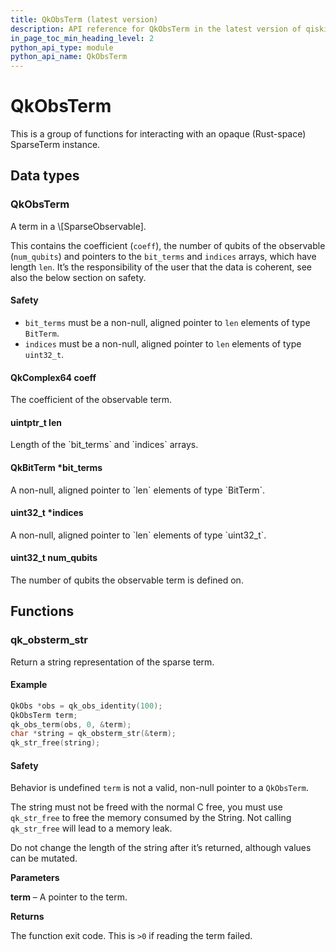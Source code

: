 ```yaml
---
title: QkObsTerm (latest version)
description: API reference for QkObsTerm in the latest version of qiskit-c
in_page_toc_min_heading_level: 2
python_api_type: module
python_api_name: QkObsTerm
---
```


# QkObsTerm

This is a group of functions for interacting with an opaque (Rust-space) SparseTerm instance.

## Data types

### QkObsTerm

<Class id="QkObsTerm" signature="struct QkObsTerm">
  A term in a \[SparseObservable].

  This contains the coefficient (`coeff`), the number of qubits of the observable (`num_qubits`) and pointers to the `bit_terms` and `indices` arrays, which have length `len`. It’s the responsibility of the user that the data is coherent, see also the below section on safety.

  <span id="struct_qk_obs_term_1autotoc_md2" />

  #### Safety

  <span id="struct_qk_obs_term_1autotoc_md2" />

  *   `bit_terms` must be a non-null, aligned pointer to `len` elements of type `BitTerm`.
  *   `indices` must be a non-null, aligned pointer to `len` elements of type `uint32_t`.

  #### QkComplex64 coeff

  <Attribute id="coeff">
    The coefficient of the observable term.
  </Attribute>

  #### uintptr\_t len

  <Attribute id="len">
    Length of the `bit_terms` and `indices` arrays.
  </Attribute>

  #### QkBitTerm \*bit\_terms

  <Attribute id="bit_terms">
    A non-null, aligned pointer to `len` elements of type `BitTerm`.
  </Attribute>

  #### uint32\_t \*indices

  <Attribute id="indices">
    A non-null, aligned pointer to `len` elements of type `uint32_t`.
  </Attribute>

  #### uint32\_t num\_qubits

  <Attribute id="num_qubits">
    The number of qubits the observable term is defined on.
  </Attribute>
</Class>

## Functions

### qk\_obsterm\_str

<Function id="qk_obsterm_str" signature="char *qk_obsterm_str(const QkObsTerm *term)">
  Return a string representation of the sparse term.

  <span id="group___qk_obs_term_1autotoc_md44" />

  #### Example

  ```c
  QkObs *obs = qk_obs_identity(100);
  QkObsTerm term;
  qk_obs_term(obs, 0, &term);
  char *string = qk_obsterm_str(&term);
  qk_str_free(string);
  ```

  <span id="group___qk_obs_term_1autotoc_md45" />

  #### Safety

  <span id="group___qk_obs_term_1autotoc_md45" />

  Behavior is undefined `term` is not a valid, non-null pointer to a `QkObsTerm`.

  The string must not be freed with the normal C free, you must use `qk_str_free` to free the memory consumed by the String. Not calling `qk_str_free` will lead to a memory leak.

  Do not change the length of the string after it’s returned, although values can be mutated.

  **Parameters**

  **term** – A pointer to the term.

  **Returns**

  The function exit code. This is `>0` if reading the term failed.
</Function>

